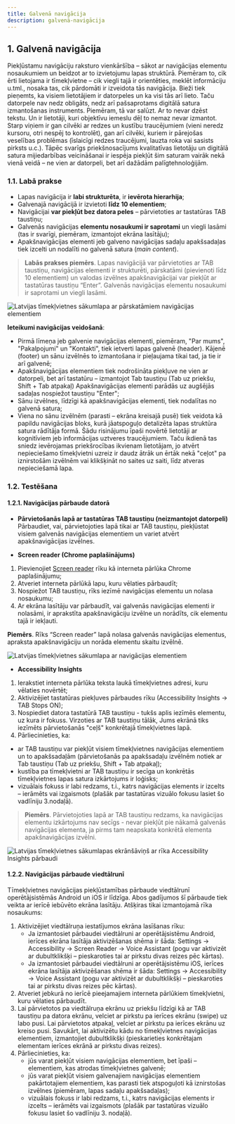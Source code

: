 ```yaml
---
title: Galvenā navigācija
description: galvenā-navigācija
---
```


## **1. Galvenā navigācija**

Piekļūstamu navigāciju raksturo vienkāršība – sākot ar navigācijas elementu nosaukumiem un beidzot ar to izvietojumu lapas struktūrā. Piemēram to, cik ērti lietojama ir tīmekļvietne – cik viegli tajā ir orientēties, meklēt informāciju u.tml., nosaka tas, cik pārdomāti ir izveidota tās navigācija.
Bieži tiek pieņemts, ka visiem lietotājiem ir datorpeles un ka visi tās arī lieto. Taču datorpele nav nedz obligāts, nedz arī pašsaprotams digitālā satura izmantošanas instruments. Piemēram, tā var salūzt. Ar to nevar dzēst tekstu. Un ir lietotāji, kuri objektīvu iemeslu dēļ to nemaz nevar izmantot. Starp viņiem ir gan cilvēki ar redzes un kustību traucējumiem (vieni neredz kursoru, otri nespēj to kontrolēt), gan arī cilvēki, kuriem ir pārejošas veselības problēmas (īslaicīgi redzes traucējumi, lauzta roka vai sasists pirksts u.c.). Tāpēc svarīgs priekšnosacījums kvalitatīvas lietotāju un digitālā satura mijiedarbības veicināšanai ir iespēja piekļūt šim saturam vairāk nekā vienā veidā – ne vien ar datorpeli, bet arī dažādām palīgtehnoloģijām.

### **1.1. Labā prakse**

- Lapas navigācija ir **labi strukturēta**, ir **ievērota hierarhija**;
- Galvenajā navigācijā ir izvietoti **līdz 10 elementiem**;
- Navigācijai **var piekļūt bez datora peles** – pārvietoties ar tastatūras TAB taustiņu;
- Galvenās navigācijas **elementu nosaukumi ir saprotami** un viegli lasāmi (tas ir svarīgi, piemēram, izmantojot ekrāna lasītāju);
- Apakšnavigācijas elementi jeb galveno navigācijas sadaļu apakšsadaļas tiek izcelti un nodalīti no galvenā satura (_main content_).

> **Labās prakses piemērs**. Lapas navigācijā var pārvietoties ar TAB taustiņu, navigācijas elementi ir strukturēti, pārskatāmi (pievienoti līdz 10 elementiem) un valodas izvēlnes apakšnavigācijai var piekļūt ar tastatūras taustiņu “Enter”. Galvenās navigācijas elementu nosaukumi ir saprotami un viegli lasāmi.

![Latvijas tīmekļvietnes sākumlapa ar pārskatāmiem navigācijas elementiem](../../../assets/images/2023/Navigacija_1.png)

**Ieteikumi navigācijas veidošanā**:

- Pirmā līmeņa jeb galvenie navigācijas elementi, piemēram, "Par mums", "Pakalpojumi" un "Kontakti", tiek ietverti lapas galvenē (header). Kājenē (footer) un sānu izvēlnēs to izmantošana ir pieļaujama tikai tad, ja tie ir arī galvenē;
- Apakšnavigācijas elementiem tiek nodrošināta piekļuve ne vien ar datorpeli, bet arī tastatūru – izmantojot Tab taustiņu (Tab uz priekšu, Shift + Tab atpakaļ) Apakšnavigācijas elementi parādās uz augšējās sadaļas nospiežot taustiņu "Enter";
- Sānu izvēlnes, līdzīgi kā apakšnavigācijas elementi, tiek nodalītas no galvenā satura;
- Viena no sānu izvēlnēm (parasti – ekrāna kreisajā pusē) tiek veidota kā papildu navigācijas bloks, kurā jāatspoguļo detalizēta lapas struktūra satura rādītāja formā. Šādu risinājumu īpaši novērtē lietotāji ar kognitīviem jeb informācijas uztveres traucējumiem. Taču ikdienā tas sniedz ievērojamas priekšrocības ikvienam lietotājam, jo atvērt nepieciešamo tīmekļvietni uzreiz ir daudz ātrāk un ērtāk nekā "ceļot" pa iznirstošām izvēlnēm vai klikšķināt no saites uz saiti, līdz atveras nepieciešamā lapa.

### **1.2. Testēšana**

#### **1.2.1. Navigācijas pārbaude datorā**

- **Pārvietošanās lapā ar tastatūras TAB taustiņu (neizmantojot datorpeli)**
  Pārbaudiet, vai, pārvietojoties lapā tikai ar TAB taustiņu, piekļūstat visiem galvenās navigācijas elementiem un variet atvērt apakšnavigācijas izvēlnes.

- **Screen reader (Chrome paplašinājums)**

1. Pievienojiet <a href="https://chrome.google.com/webstore/detail/screen-reader/kgejglhpjiefppelpmljglcjbhoiplfn" target="_blank">Screen reader</a> rīku kā interneta pārlūka Chrome paplašinājumu;
2. Atveriet interneta pārlūkā lapu, kuru vēlaties pārbaudīt;
3. Nospiežot TAB taustiņu, rīks iezīmē navigācijas elementu un nolasa nosaukumu;
4. Ar ekrāna lasītāju var pārbaudīt, vai galvenās navigācijas elementi ir nolasāmi, ir aprakstīta apakšnavigāciju izvēlne un norādīts, cik elementu tajā ir iekļauti.

**Piemērs**. Rīks “Screen reader” lapā nolasa galvenās navigācijas elementus, apraksta apakšnavigāciju un norāda elementu skaitu izvēlnē.

![Latvijas tīmekļvietnes sākumlapa ar navigācijas elementiem](../../../assets/images/2023/Naviacia_2.png)

- **Accessibility Insights**

1. Ierakstiet interneta pārlūka teksta laukā tīmekļvietnes adresi, kuru vēlaties novērtēt;
2. Aktivizējiet tastatūras piekļuves pārbaudes rīku (Accessibility Insights → TAB Stops ON);
3. Nospiediet datora tastatūrā TAB taustiņu - tukšs aplis iezīmēs elementu, uz kura ir fokuss. Virzoties ar TAB taustiņu tālāk, Jums ekrānā tiks iezīmēts pārvietošanās "ceļš" konkrētajā tīmekļvietnes lapā.
4. Pārliecinieties, ka:

- ar TAB taustiņu var piekļūt visiem tīmekļvietnes navigācijas elementiem un to apakšsadaļām (pārvietošanās pa apakšsadaļu izvēlnēm notiek ar Tab taustiņu (Tab uz priekšu, Shift + Tab atpakaļ);
- kustība pa tīmekļvietni ar TAB taustiņu ir secīga un konkrētās tīmekļvietnes lapas satura izkārtojums ir loģisks;
- vizuālais fokuss ir labi redzams, t.i., katrs navigācijas elements ir izcelts – ierāmēts vai izgaismots (plašāk par tastatūras vizuālo fokusu lasiet šo vadlīniju 3.nodaļā).

> **Piemērs**. Pārvietojoties lapā ar TAB taustiņu redzams, ka navigācijas elementu izkārtojums nav secīgs - nevar piekļūt pie nākamā galvenās navigācijas elementa, ja pirms tam neapskata konkrētā elementa apakšnavigācijas izvēlni.

![Latvijas tīmekļvietnes sākumlapas ekrānšāviņš ar rīka Accessibility Insights pārbaudi](../../../assets/images/2023/Navigacija_3.png)

#### **1.2.2. Navigācijas pārbaude viedtālrunī**

Tīmekļvietnes navigācijas piekļūstamības pārbaude viedtālrunī operētājsistēmās Android un iOS ir līdzīga. Abos gadījumos šī pārbaude tiek veikta ar ierīcē iebūvēto ekrāna lasītāju. Atšķiras tikai izmantojamā rīka nosaukums:

1. Aktivizējiet viedtālruņa iestatījumos ekrāna lasīšanas rīku:
   - Ja izmantosiet pārbaudei viedtālruni ar operētājsistēmu Android, ierīces ekrāna lasītāja aktivizēšanas shēma ir šāda: Settings → Accessibility → Screen Reader → Voice Assistant (pogu var aktivizēt ar dubultklikšķi – pieskaroties tai ar pirkstu divas reizes pēc kārtas).
   - Ja izmantosiet pārbaudei viedtālruni ar operētājsistēmu iOS, ierīces ekrāna lasītāja aktivizēšanas shēma ir šāda: Settings → Accessibility → Voice Assistant (pogu var aktivizēt ar dubultklikšķi – pieskaroties tai ar pirkstu divas reizes pēc kārtas).
2. Atveriet jebkurā no ierīcē pieejamajiem interneta pārlūkiem tīmekļvietni, kuru vēlaties pārbaudīt.
3. Lai pārvietotos pa viedtālruņa ekrānu uz priekšu līdzīgi kā ar TAB taustiņu pa datora ekrānu, velciet ar pirkstu pa ierīces ekrānu (swipe) uz labo pusi. Lai pārvietotos atpakaļ, velciet ar pirkstu pa ierīces ekrānu uz kreiso pusi. Savukārt, lai aktivizētu kādu no tīmekļvietnes navigācijas elementiem, izmantojiet dubultklikšķi (pieskarieties konkrētajam elementam ierīces ekrānā ar pirkstu divas reizes).
4. Pārliecinieties, ka:
   - jūs varat piekļūt visiem navigācijas elementiem, bet īpaši – elementiem, kas atrodas tīmekļvietnes galvenē;
   - jūs varat piekļūt visiem galvenajiem navigācijas elementiem pakārtotajiem elementiem, kas parasti tiek atspoguļoti kā iznirstošas izvēlnes (piemēram, lapas sadaļu apakšsadaļas);
   - vizuālais fokuss ir labi redzams, t.i., katrs navigācijas elements ir izcelts – ierāmēts vai izgaismots (plašāk par tastatūras vizuālo fokusu lasiet šo vadlīniju 3. nodaļā).
